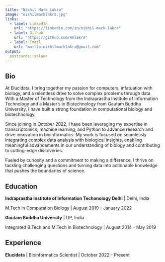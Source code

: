```yaml
---
title: "Nikhil Mark Lakra"
image: "nikhilmarklakra.jpg"
links:
  - label: LinkedIn
    url: "https://linkedin.com/in/nikhil-mark-lakra"
  - label: Github
    url: "https://github.com/nmlakra"
  - label: Email
    url: "mailto:nikhilmarklakra@gmail.com"
output:
  postcards::solana
---
```

 
## Bio

At Elucidata, I bring together my passion for computers, infatuation with biology, and a relentless drive to solve complex problems through data. With a Master of Technology from the Indraprastha Institute of Information Technology and a Master's in Biotechnology from Gautam Buddha University, I have built a strong foundation in computational biology and biotechnology.

Since joining in October 2022, I have been leveraging my expertise in transcriptomics, machine learning, and Python to advance research and drive innovation in bioinformatics. My work is focused on seamlessly integrating complex data analysis with biological insights, enabling meaningful advancements in our understanding of biology and contributing to cutting-edge discoveries.

Fueled by curiosity and a commitment to making a difference, I thrive on tackling challenging questions and turning data into actionable knowledge that pushes the boundaries of science.

## Education

**Indraprastha Institute of Information Techonology Delhi** | Delhi, India

M.Tech in Computation Biology | August 2019 - January 2022

**Gautam Buddha University** | UP, India 

Integrated B.Tech and M.Tech in Biotechnology | August 2014 - May 2019

## Experience

**Elucidata** | Bioinformatics Scientist | October 2022 - Present
